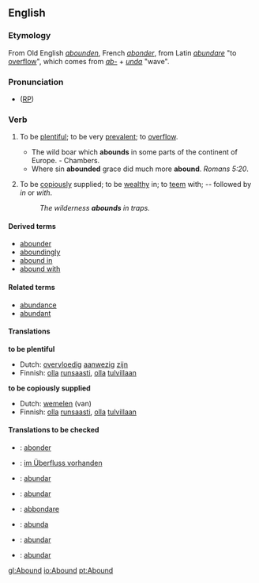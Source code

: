 ==English==

===Etymology===
From Old English ''[[abounden]]'', French ''[[abonder]]'', from Latin ''[[abundare]]'' "to [[overflow]]", which comes from ''[[ab-]]'' + ''[[unda]]'' "wave".

===Pronunciation===
* ([[RP]]) {{IPA|/əˈbaʊnd/}}

===Verb===
{{en-infl-reg-consonant|abound||}}
# {{intransitive}} To be [[plentiful]]; to be very [[prevalent]]; to [[overflow]].
#* The wild boar which '''abounds''' in some parts of the continent of Europe. - Chambers.
#* Where sin '''abounded''' grace did much more '''abound'''. ''Romans 5:20''.
# {{intransitive}} To be [[copiously]] supplied; to be [[wealthy]] in; to [[teem]] with; -- followed by ''in'' or ''with''.
#: ''The wilderness '''abounds''' in traps.''

====Derived terms====
* [[abounder]]
* [[aboundingly]]
* [[abound in]]
* [[abound with]]

====Related terms====
* [[abundance]]
* [[abundant]]

====Translations====
'''to be plentiful'''
{{top}}
*Dutch: [[overvloedig]] [[aanwezig]] [[zijn]]
* Finnish: [[olla]] [[runsaasti]], [[olla]] [[tulvillaan]]
{{mid}}
{{bottom}}

'''to be copiously supplied'''
{{top}}
* Dutch: [[wemelen]] (van)
* Finnish: [[olla]] [[runsaasti]], [[olla]] [[tulvillaan]]
{{mid}}
{{bottom}}

====Translations to be checked====
{{checktrans}}
*{{ttbc|French}}: [[abonder]]
*{{ttbc|German}}: [[im Überfluss vorhanden]]
*{{ttbc|Ido}}: [[abundar]]
*{{ttbc|Interlingua}}: [[abundar]]
*{{ttbc|Italian}}: [[abbondare]]
*{{ttbc|Novial}}: [[abunda]]
*{{ttbc|Portuguese}}: [[abundar]]
*{{ttbc|Spanish}}: [[abundar]]


[[gl:Abound]]
[[io:Abound]]
[[pt:Abound]]